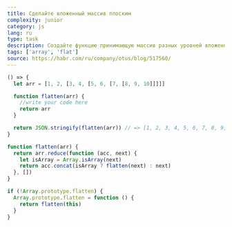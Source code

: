```yaml
---
title: Сделайте вложенный массив плоским
complexity: junior
category: js
lang: ru
type: task
description: Создайте функцию принимающую массив разных уровней вложенности, и возвращающую массив без вложенности
tags: ['array', 'flat']
source: https://habr.com/ru/company/otus/blog/517560/
---
```


```jsx example
() => {
  let arr = [1, 2, [3, 4, [5, 6, [7, [8, 9, 10]]]]]

  function flatten(arr) {
    //write your code here
    return arr
  }

  return JSON.stringify(flatten(arr)) // => [1, 2, 3, 4, 5, 6, 7, 8, 9, 10]
}
```

```js answer
function flatten(arr) {
  return arr.reduce(function (acc, next) {
    let isArray = Array.isArray(next)
    return acc.concat(isArray ? flatten(next) : next)
  }, [])
}

if (!Array.prototype.flatten) {
  Array.prototype.flatten = function () {
    return flatten(this)
  }
}
```
